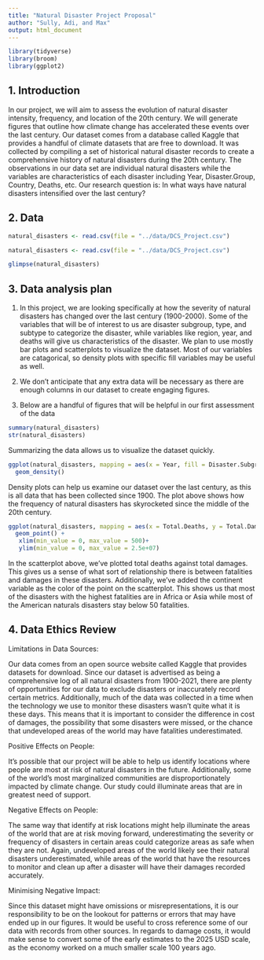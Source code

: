 ```yaml
---
title: "Natural Disaster Project Proposal"
author: "Sully, Adi, and Max"
output: html_document
---
```


```r
library(tidyverse)
library(broom)
library(ggplot2)
```

## 1. Introduction

In our project, we will aim to assess the evolution of natural disaster intensity, frequency, and location of the 20th century. We will generate figures that outline how climate change has accelerated these events over the last century. Our dataset comes from a database called Kaggle that provides a handful of climate datasets that are free to download. It was collected by compiling a set of historical natural disaster records to create a comprehensive history of natural disasters during the 20th century. The observations in our data set are individual natural disasters while the variables are characteristics of each disaster including Year, Disaster.Group, Country, Deaths, etc. Our research question is: In what ways have natural disasters intensified over the last century?

## 2. Data

```r
natural_disasters <- read.csv(file = "../data/DCS_Project.csv")

natural_disasters <- read.csv(file = "../data/DCS_Project.csv")

glimpse(natural_disasters)
```



## 3. Data analysis plan

1.    In this project, we are looking specifically at how the severity of natural disasters has changed over the last century (1900-2000). Some of the variables that will be of interest to us are disaster subgroup, type, and subtype to categorize the disaster, while variables like region, year, and deaths will give us characteristics of the disaster. We plan to use mostly bar plots and scatterplots to visualize the dataset. Most of our variables are catagorical, so density plots with specific fill variables may be useful as well.  

2.    We don't anticipate that any extra data will be necessary as there are enough columns in our dataset to create engaging figures.

3.    Below are a handful of figures that will be helpful in our first assessment of the data

```r
summary(natural_disasters)
str(natural_disasters)
```

Summarizing the data allows us to visualize the dataset quickly.

```r
ggplot(natural_disasters, mapping = aes(x = Year, fill = Disaster.Subgroup, alpha = 0.5)) +
  geom_density()
```
Density plots can help us examine our dataset over the last century, as this is all data that has been collected since 1900. The plot above shows how the frequency of natural disasters has skyrocketed since the middle of the 20th century. 

```r
ggplot(natural_disasters, mapping = aes(x = Total.Deaths, y = Total.Damages...000.US.., colour = Continent)) +
  geom_point() +
   xlim(min_value = 0, max_value = 500)+
   ylim(min_value = 0, max_value = 2.5e+07)
```

In the scatterplot above, we've plotted total deaths against total damages. This gives us a sense of what sort of relationship there is between fatalities and damages in these disasters. Additionally, we've added the continent variable as the color of the point on the scatterplot. This shows us that most of the disasters with the highest fatalities are in Africa or Asia while most of the American naturals disasters stay below 50 fatalities. 

## 4. Data Ethics Review

Limitations in Data Sources:

Our data comes from an open source website called Kaggle that provides datasets for download. Since our dataset is advertised as being a comprehensive log of all natural disasters from 1900-2021, there are plenty of opportunities for our data to exclude disasters or inaccurately record certain metrics. Additionally, much of the data was collected in a time when the technology we use to monitor these disasters wasn't quite what it is these days. This means that it is important to consider the difference in cost of damages, the possibility that some disasters were missed, or the chance that undeveloped areas of the world may have fatalities underestimated. 

Positive Effects on People:

It's possible that our project will be able to help us identify locations where people are most at risk of natural disasters in the future. Additionally, some of the world's most marginalized communities are disproportionately impacted by climate change. Our study could illuminate areas that are in greatest need of support.

Negative Effects on People:

The same way that identify at risk locations might help illuminate the areas of the world that are at risk moving forward, underestimating the severity or frequency of disasters in certain areas could categorize areas as safe when they are not. Again, undeveloped areas of the world likely see their natural disasters underestimated, while areas of the world that have the resources to monitor and clean up after a disaster will have their damages recorded accurately. 

Minimising Negative Impact:

Since this dataset might have omissions or misrepresentations, it is our responsibility to be on the lookout for patterns or errors that may have ended up in our figures. It would be useful to cross reference some of our data with records from other sources. In regards to damage costs, it would make sense to convert some of the early estimates to the 2025 USD scale, as the economy worked on a much smaller scale 100 years ago. 

